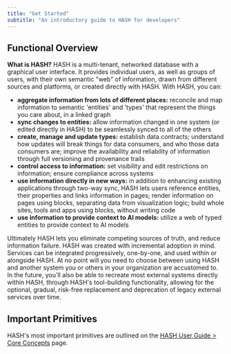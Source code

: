 ```yaml
---
title: "Get Started"
subtitle: "An introductory guide to HASH for developers"
---
```


## Functional Overview

**What is HASH?** HASH is a multi-tenant, networked database with a graphical user interface. It provides individual users, as well as groups of users, with their own semantic "web" of information, drawn from different sources and platforms, or created directly with HASH. With HASH, you can:

- **aggregate information from lots of different places:** reconcile and map information to semantic 'entities' and 'types' that represent the things you care about, in a linked graph
- **sync changes to entities:** allow information changed in one system (or edited directly in HASH) to be seamlessly synced to all of the others
- **create, manage and update types:** establish data contracts; understand how updates will break things for data consumers, and who those data consumers are; improve the availability and reliability of information through full versioning and provenance trails
- **control access to information:** set visibility and edit restrictions on information; ensure compliance across systems
- **use information directly in new ways:** in addition to enhancing existing applications through two-way sync, HASH lets users reference entities, their properties and links information in pages; render information on pages using blocks, separating data from visualization logic; build whole sites, tools and apps using blocks, without writing code
- **use information to provide context to AI models:** utilize a web of typed entities to provide context to AI models

Ultimately HASH lets you eliminate competing sources of truth, and reduce information failure. HASH was created with incremental adoption in mind. Services can be integrated progressively, one-by-one, and used within or alongside HASH. At no point will you need to choose between using HASH and another system you or others in your organization are accustomed to. In the future, you'll also be able to recreate most external systems directly within HASH, through HASH's tool-building functionality, allowing for the optional, gradual, risk-free replacement and deprecation of legacy external services over time.

## Important Primitives

HASH's most important primitives are outlined on the [HASH User Guide > Core Concepts](https://hash.ai/guide/introduction/core-concepts) page.